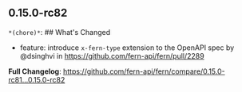 ## 0.15.0-rc82
`*(chore)*`: ## What's Changed
* feature: introduce `x-fern-type` extension to the OpenAPI spec by @dsinghvi in https://github.com/fern-api/fern/pull/2289


**Full Changelog**: https://github.com/fern-api/fern/compare/0.15.0-rc81...0.15.0-rc82


